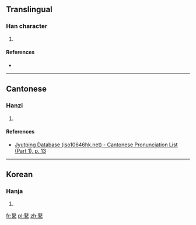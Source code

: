 ==Translingual==

===Han character===
{{Han char|rn=5|rad=乙|as=05|sn=6|four=47717|canj=VEN|ids=⿱奴乙}}

# {{defn|Han|sort=乙05}}

====References====
* {{Han ref|kx=0084.141|dkj=|dj=|hdz=|uh=3410|ud=13328|bh=|bd=}}

----

==Cantonese==

===Hanzi===
{{yue-hanzi|jyut=[[nou4]], [[lou4]]|y=nou4, lou4}}

# {{defn|lang=yue|sort=乙05}}

====References====
*[http://www.iso10646hk.net/jp/document/download.jsp Jyutping Database (iso10646hk.net) - Cantonese Pronunciation List (Part 1), p. 13]

----

==Korean==

===Hanja===
{{ko-hanja|hangeul=놀|rv=nol|mr=nol|y=nol}}

# {{defn|lang=ko|sort=乙05}}

[[fr:㐐]]
[[pl:㐐]]
[[zh:㐐]]